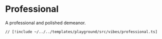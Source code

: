 # Professional

A professional and polished demeanor.

```tsx [src/vibes/professional.ts]
// [!include ~/../../templates/playground/src/vibes/professional.ts]
```
